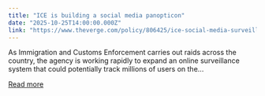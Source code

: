 ```yaml
---
title: "ICE is building a social media panopticon"
date: "2025-10-25T14:00:00.000Z"
link: "https://www.theverge.com/policy/806425/ice-social-media-surveillance-free-speech-assault"
---
```


As Immigration and Customs Enforcement carries out raids across the country, the agency is working rapidly to expand an online surveillance system that could potentially track millions of users on the...

[Read more](https://www.theverge.com/policy/806425/ice-social-media-surveillance-free-speech-assault)
